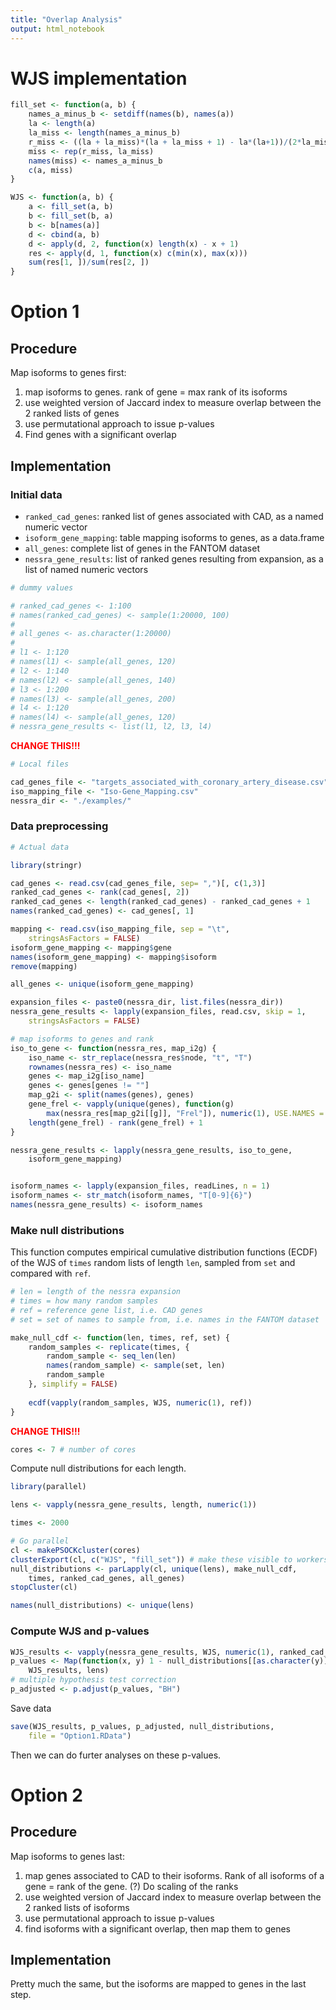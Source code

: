 ```yaml
---
title: "Overlap Analysis"
output: html_notebook
---
```


# WJS implementation

```r
fill_set <- function(a, b) {
    names_a_minus_b <- setdiff(names(b), names(a))
    la <- length(a)
    la_miss <- length(names_a_minus_b)
    r_miss <- ((la + la_miss)*(la + la_miss + 1) - la*(la+1))/(2*la_miss)
    miss <- rep(r_miss, la_miss)
    names(miss) <- names_a_minus_b
    c(a, miss)
}

WJS <- function(a, b) {
    a <- fill_set(a, b)
    b <- fill_set(b, a)
    b <- b[names(a)]
    d <- cbind(a, b)
    d <- apply(d, 2, function(x) length(x) - x + 1)
    res <- apply(d, 1, function(x) c(min(x), max(x)))
    sum(res[1, ])/sum(res[2, ])
}
```

# Option 1

## Procedure

Map isoforms to genes first:

1. map isoforms to genes. rank of gene = max rank of its isoforms
2. use weighted version of Jaccard index to measure overlap between the 2 ranked
lists of genes
3. use permutational approach to issue p-values
4. Find genes with a significant overlap

## Implementation

### Initial data

- `ranked_cad_genes`: ranked list of genes associated with CAD, as a named
numeric vector
- `isoform_gene_mapping`: table mapping isoforms to genes, as a data.frame
- `all_genes`: complete list of genes in the FANTOM dataset
- `nessra_gene_results`: list of ranked genes resulting from expansion, as a
list of named numeric vectors

```r
# dummy values

# ranked_cad_genes <- 1:100
# names(ranked_cad_genes) <- sample(1:20000, 100)
# 
# all_genes <- as.character(1:20000)
# 
# l1 <- 1:120
# names(l1) <- sample(all_genes, 120)
# l2 <- 1:140
# names(l2) <- sample(all_genes, 140)
# l3 <- 1:200
# names(l3) <- sample(all_genes, 200)
# l4 <- 1:120
# names(l4) <- sample(all_genes, 120)
# nessra_gene_results <- list(l1, l2, l3, l4)
```

<span style="color:red"><b>CHANGE THIS!!!</b></span>

```r
# Local files

cad_genes_file <- "targets_associated_with_coronary_artery_disease.csv"
iso_mapping_file <- "Iso-Gene_Mapping.csv"
nessra_dir <- "./examples/"
```

### Data preprocessing

```r
# Actual data

library(stringr)

cad_genes <- read.csv(cad_genes_file, sep= ",")[, c(1,3)]
ranked_cad_genes <- rank(cad_genes[, 2])
ranked_cad_genes <- length(ranked_cad_genes) - ranked_cad_genes + 1
names(ranked_cad_genes) <- cad_genes[, 1]

mapping <- read.csv(iso_mapping_file, sep = "\t",
    stringsAsFactors = FALSE)
isoform_gene_mapping <- mapping$gene
names(isoform_gene_mapping) <- mapping$isoform
remove(mapping)

all_genes <- unique(isoform_gene_mapping)

expansion_files <- paste0(nessra_dir, list.files(nessra_dir))
nessra_gene_results <- lapply(expansion_files, read.csv, skip = 1,
    stringsAsFactors = FALSE)

# map isoforms to genes and rank
iso_to_gene <- function(nessra_res, map_i2g) {
    iso_name <- str_replace(nessra_res$node, "t", "T")
    rownames(nessra_res) <- iso_name
    genes <- map_i2g[iso_name]
    genes <- genes[genes != ""]
    map_g2i <- split(names(genes), genes)
    gene_frel <- vapply(unique(genes), function(g)
        max(nessra_res[map_g2i[[g]], "Frel"]), numeric(1), USE.NAMES = TRUE)
    length(gene_frel) - rank(gene_frel) + 1
}

nessra_gene_results <- lapply(nessra_gene_results, iso_to_gene,
    isoform_gene_mapping)


isoform_names <- lapply(expansion_files, readLines, n = 1)
isoform_names <- str_match(isoform_names, "T[0-9]{6}")
names(nessra_gene_results) <- isoform_names
```

### Make null distributions

This function computes empirical cumulative distribution functions (ECDF) of the
WJS of `times` random lists of length `len`, sampled from `set` and compared
with `ref`.

```r
# len = length of the nessra expansion
# times = how many random samples
# ref = reference gene list, i.e. CAD genes
# set = set of names to sample from, i.e. names in the FANTOM dataset

make_null_cdf <- function(len, times, ref, set) {
    random_samples <- replicate(times, {
        random_sample <- seq_len(len)
        names(random_sample) <- sample(set, len)
        random_sample
    }, simplify = FALSE)
    
    ecdf(vapply(random_samples, WJS, numeric(1), ref))
}
```

<span style="color:red"><b>CHANGE THIS!!!</b></span>

```r
cores <- 7 # number of cores
```

Compute null distributions for each length.

```r
library(parallel)

lens <- vapply(nessra_gene_results, length, numeric(1))

times <- 2000

# Go parallel
cl <- makePSOCKcluster(cores)
clusterExport(cl, c("WJS", "fill_set")) # make these visible to workers
null_distributions <- parLapply(cl, unique(lens), make_null_cdf,
    times, ranked_cad_genes, all_genes)
stopCluster(cl)

names(null_distributions) <- unique(lens)
```

### Compute WJS and p-values

```r
WJS_results <- vapply(nessra_gene_results, WJS, numeric(1), ranked_cad_genes)
p_values <- Map(function(x, y) 1 - null_distributions[[as.character(y)]](x),
    WJS_results, lens)
# multiple hypothesis test correction
p_adjusted <- p.adjust(p_values, "BH")
```

Save data

```r
save(WJS_results, p_values, p_adjusted, null_distributions,
    file = "Option1.RData")
```

Then we can do furter analyses on these p-values. 

# Option 2

## Procedure

Map isoforms to genes last:

1. map genes associated to CAD to their isoforms. Rank of all isoforms of a gene
= rank of the gene. (?) Do scaling of the ranks
2. use weighted version of Jaccard index to measure overlap between the 2 ranked
lists of isoforms
3. use permutational approach to issue p-values
4. find isoforms with a significant overlap, then map them to genes

## Implementation

Pretty much the same, but the isoforms are mapped to genes in the last step.
